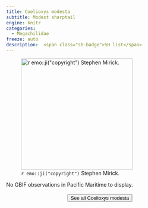 ```yaml
---
title: Coelioxys modesta
subtitle: Modest sharptail
engine: knitr
categories:
  - Megachilidae
freeze: auto
description:  <span class="sh-badge">SH list</span>
---
```

![`r emo::ji("copyright")` Stephen Mirick.](https://inaturalist-open-data.s3.amazonaws.com/photos/326894793/medium.jpeg){height=300}



No GBIF observations in Pacific Maritime to display.
<br><br>
<center>


<a href="https://inaturalist.ca/observations?place_id=any&quality_grade=research&subview=map&taxon_id=636878"><button type="button" class="btn btn-secondary">See all Coelioxys modesta <i class="fa-solid fa-arrow-up-right-from-square"></i> </button></a>
</center>

